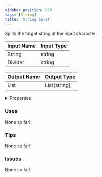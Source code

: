 ```yaml
---
sidebar_position: 578
tags: [String]
title: 'String Split'
---
```


Splits the target string at the input character.




<EsbSvg />

| Input Name | Input Type |
|-----------|-----------|
| String | string |
| Divider | string |

| Output Name | Output Type |
|-----------|-----------|
| List | List[string] |


<details>
  <summary>Properties</summary>
  <div>
    <div>
    <table>
      <thead>
        <tr>
          <th>Is beta required?</th>
          <th>❌</th>
        </tr>
        <tr>
          <th>Is this chip a trolling risk?</th>
          <th>❌</th>
        </tr>
        <tr>
          <th>Is this chip a role assignment risk?</th>
          <th>❌</th>
        </tr>
        <tr>
          <th>Chip UUID</th>
          <th>ad169649-1050-48c5-a540-f03a2059bcdb</th>
        </tr>
      </thead>
    </table>
    </div>
  </div>
</details>

### Uses

None so far!

### Tips

None so far!

### Issues

None so far!